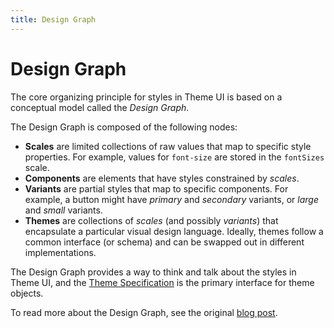 ```yaml
---
title: Design Graph
---
```


# Design Graph

The core organizing principle for styles in Theme UI is based
on a conceptual model called the *Design Graph*.

The Design Graph is composed of the following nodes:

- **Scales** are limited collections of raw values that map to specific style properties.
  For example, values for `font-size` are stored in the `fontSizes` scale.
- **Components** are elements that have styles constrained by *scales*.
- **Variants** are partial styles that map to specific components.
  For example, a button might have *primary* and *secondary* variants, or *large* and *small* variants.
- **Themes** are collections of *scales* (and possibly *variants*) that encapsulate a particular visual design language.
  Ideally, themes follow a common interface (or schema) and can be swapped out in different implementations.

The Design Graph provides a way to think and talk about the styles in Theme UI,
and the [Theme Specification][] is the primary interface for theme objects.

To read more about the Design Graph, see the original [blog post][].


[blog post]: https://jxnblk.com/blog/design-graph
[theme specification]: /theme-spec
